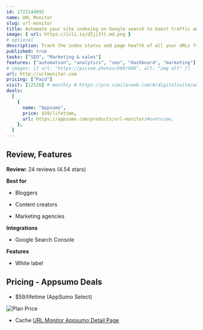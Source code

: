 ```yaml
---
id: 1722144092
name: URL Monitor
slug: url-monitor
title: Automate your site indexing on Google search to boost traffic and visibility
image: { url: https://iili.io/dIjjItt.md.png }
# optional
description: Track the index status and page health of all your URLs from a single dashboard. Automate your site indexing to start appearing in search results without the heavy lifting
published: true
tasks: ["SEO", "Marketing & sales"]
features: ["automation", "analytics", "seo", "dashboard", "marketing"]
# images: [{ url: "https://picsum.photos/600/600", alt: "img alt" }]
url: http://urlmonitor.com
pricing: ["Paid"]
visit: [12516] # monthly # https://pro.similarweb.com/#/digitalsuite/websiteanalysis/home
deals:
  [
    {
      name: "Appsumo",
      price: $59/lifetime,
      url: https://appsumo.com/products/url-monitor/#overview,
    },
  ]
---
```


## Review, Features

**Review:** 24 reviews (4.54 stars)

**Best for**

- Bloggers

- Content creators

- Marketing agencies

**Integrations**

- Google Search Console

**Features**

- White label

## Pricing - Appsumo Deals

- $59/lifetime (AppSumo Select)

<Img src="https://iili.io/dIwY6bf.png" alt="Plan Price" />

- Cache [URL Monitor Appsumo Detail Page](https://iili.io/dIwaC5g.png)
